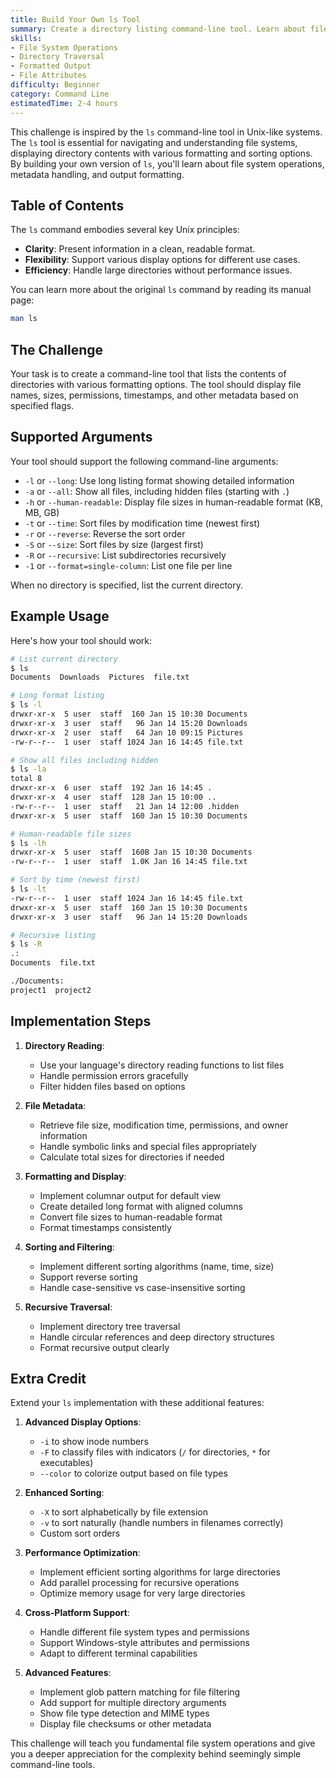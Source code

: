 ```yaml
---
title: Build Your Own ls Tool
summary: Create a directory listing command-line tool. Learn about file system operations, directory traversal, and formatted output.
skills:
- File System Operations
- Directory Traversal
- Formatted Output
- File Attributes
difficulty: Beginner
category: Command Line
estimatedTime: 2-4 hours
---
```


This challenge is inspired by the `ls` command-line tool in Unix-like systems. The `ls` tool is essential for navigating and understanding file systems, displaying directory contents with various formatting and sorting options. By building your own version of `ls`, you'll learn about file system operations, metadata handling, and output formatting.

## Table of Contents

The `ls` command embodies several key Unix principles:

- **Clarity**: Present information in a clean, readable format.
- **Flexibility**: Support various display options for different use cases.
- **Efficiency**: Handle large directories without performance issues.

You can learn more about the original `ls` command by reading its manual page:

```bash
man ls
```

## The Challenge

Your task is to create a command-line tool that lists the contents of directories with various formatting options. The tool should display file names, sizes, permissions, timestamps, and other metadata based on specified flags.

## Supported Arguments

Your tool should support the following command-line arguments:

- `-l` or `--long`: Use long listing format showing detailed information
- `-a` or `--all`: Show all files, including hidden files (starting with `.`)
- `-h` or `--human-readable`: Display file sizes in human-readable format (KB, MB, GB)
- `-t` or `--time`: Sort files by modification time (newest first)
- `-r` or `--reverse`: Reverse the sort order
- `-S` or `--size`: Sort files by size (largest first)
- `-R` or `--recursive`: List subdirectories recursively
- `-1` or `--format=single-column`: List one file per line

When no directory is specified, list the current directory.

## Example Usage

Here's how your tool should work:

```bash
# List current directory
$ ls
Documents  Downloads  Pictures  file.txt

# Long format listing
$ ls -l
drwxr-xr-x  5 user  staff  160 Jan 15 10:30 Documents
drwxr-xr-x  3 user  staff   96 Jan 14 15:20 Downloads
drwxr-xr-x  2 user  staff   64 Jan 10 09:15 Pictures
-rw-r--r--  1 user  staff 1024 Jan 16 14:45 file.txt

# Show all files including hidden
$ ls -la
total 8
drwxr-xr-x  6 user  staff  192 Jan 16 14:45 .
drwxr-xr-x  4 user  staff  128 Jan 15 10:00 ..
-rw-r--r--  1 user  staff   21 Jan 14 12:00 .hidden
drwxr-xr-x  5 user  staff  160 Jan 15 10:30 Documents

# Human-readable file sizes
$ ls -lh
drwxr-xr-x  5 user  staff  160B Jan 15 10:30 Documents
-rw-r--r--  1 user  staff  1.0K Jan 16 14:45 file.txt

# Sort by time (newest first)
$ ls -lt
-rw-r--r--  1 user  staff 1024 Jan 16 14:45 file.txt
drwxr-xr-x  5 user  staff  160 Jan 15 10:30 Documents
drwxr-xr-x  3 user  staff   96 Jan 14 15:20 Downloads

# Recursive listing
$ ls -R
.:
Documents  file.txt

./Documents:
project1  project2
```

## Implementation Steps

1. **Directory Reading**:
   - Use your language's directory reading functions to list files
   - Handle permission errors gracefully
   - Filter hidden files based on options

2. **File Metadata**:
   - Retrieve file size, modification time, permissions, and owner information
   - Handle symbolic links and special files appropriately
   - Calculate total sizes for directories if needed

3. **Formatting and Display**:
   - Implement columnar output for default view
   - Create detailed long format with aligned columns
   - Convert file sizes to human-readable format
   - Format timestamps consistently

4. **Sorting and Filtering**:
   - Implement different sorting algorithms (name, time, size)
   - Support reverse sorting
   - Handle case-sensitive vs case-insensitive sorting

5. **Recursive Traversal**:
   - Implement directory tree traversal
   - Handle circular references and deep directory structures
   - Format recursive output clearly

## Extra Credit

Extend your `ls` implementation with these additional features:

1. **Advanced Display Options**:
   - `-i` to show inode numbers
   - `-F` to classify files with indicators (`/` for directories, `*` for executables)
   - `--color` to colorize output based on file types

2. **Enhanced Sorting**:
   - `-X` to sort alphabetically by file extension
   - `-v` to sort naturally (handle numbers in filenames correctly)
   - Custom sort orders

3. **Performance Optimization**:
   - Implement efficient sorting algorithms for large directories
   - Add parallel processing for recursive operations
   - Optimize memory usage for very large directories

4. **Cross-Platform Support**:
   - Handle different file system types and permissions
   - Support Windows-style attributes and permissions
   - Adapt to different terminal capabilities

5. **Advanced Features**:
   - Implement glob pattern matching for file filtering
   - Add support for multiple directory arguments
   - Show file type detection and MIME types
   - Display file checksums or other metadata

This challenge will teach you fundamental file system operations and give you a deeper appreciation for the complexity behind seemingly simple command-line tools.